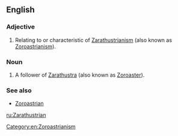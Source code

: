 ==English==

===Adjective===
{{en-adj|-}}

# Relating to or characteristic of [[Zarathustrianism]] (also known as [[Zoroastrianism]]).

===Noun===
{{en-noun}}

# A follower of [[Zarathustra]] (also known as [[Zoroaster]]).

===See also===
*[[Zoroastrian]]

[[Category:en:Zoroastrianism]]

[[ru:Zarathustrian]]